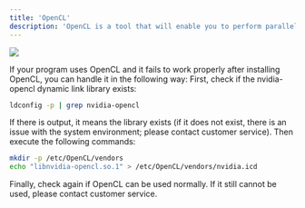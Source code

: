 ```yaml
---
title: 'OpenCL'
description: 'OpenCL is a tool that will enable you to perform parallel general-purpose computing on GPUs or other compliant hardware accelerators.'
---
```


![](/images/logo-opencl.png)


If your program uses OpenCL and it fails to work properly after installing OpenCL, you can handle it in the following way:
First, check if the nvidia-opencl dynamic link library exists:

```bash bash
ldconfig -p | grep nvidia-opencl
```

If there is output, it means the library exists (if it does not exist, there is an issue with the system environment; please contact customer service). Then execute the following commands:
```bash bash
mkdir -p /etc/OpenCL/vendors
echo "libnvidia-opencl.so.1" > /etc/OpenCL/vendors/nvidia.icd
```
Finally, check again if OpenCL can be used normally. If it still cannot be used, please contact customer service.